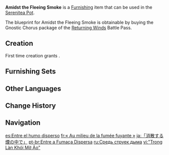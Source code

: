 {{Furnishing Infobox
|id             = 362231
|image          = Item Amidst the Fleeing Smoke.png
|category       = Small Furnishing
|subcategory    = Craftwork
|quality        = 4
|adeptal_energy = 90
|load           = 85
|reduced_load   = 64
|description    = An octagonal censer made of finely polished metal and decorated with intricate hollow patterns. The space inside is sufficient to accommodate a large number of incense materials, and is arranged with a charcoal filter screen to remove the harmful components that may exist in the combustion products. The delicate flue structure facilitates the speedy and easy ventilation of the fragrance. The smoke it produces is too light to be seen by the naked eye and does not disturb the view.<br>Incense is an inconspicuous but abundant thing for life in Sumeru. Researchers often use special incense materials to help them advance their research or enter a meditative state. Ordinary people also have censers in their homes to make full use of the fragrant ingredients, but the materials that researchers and the general public use are said to be completely different, and the former's formulae are kept completely secret from the latter.
|blueprint      = [[Battle Pass/Returning Winds|Returning Winds]] Battle Pass: Gnostic Chorus
|battlepass     = Returning Winds
}}
'''Amidst the Fleeing Smoke''' is a [[Furnishing]] item that can be used in the [[Serenitea Pot]].

The blueprint for Amidst the Fleeing Smoke is obtainable by buying the Gnostic Chorus package of the [[Battle Pass/Returning Winds|Returning Winds]] Battle Pass.

==Creation==
First time creation grants {{Item|Trust|24|x=90}}.
{{Recipe
|type = Creation
|time = 16h
|White Iron Chunk = 12
|sort = White Iron Chunk
}}

==Furnishing Sets==
{{Craft Usage|type=Furnishing Set}}

==Other Languages==
{{Other Languages
|en      = Amidst the Fleeing Smoke
|zhs     = 「于散逸的浮烟中」
|zhs_rm  = "Yú Sànyì de Fúyān-zhōng"
|zht     = 「於散逸的浮煙中」
|zht_rm  = "Yú Sànyì de Fúyān-zhōng"
|zh_tl   = "Amidst the Scattered Smoke"
|ja      = 「消散する煙の中で」
|ja_rm   = "Shousan Suru Kemuri no Naka de"
|ja_tl   = "Amidst the Dissipating Smoke"
|ko      = 「흩어진 연기 속에서」
|ko_rm   = "Heuteojin Yeongi Sogeseo"
|ko_tl   = "Amidst the Scattered Smoke"
|es      = Entre el humo disperso
|es_tl   = Among the Scattered Smoke
|fr      = «&nbsp;Au milieu de la fumée fuyante&nbsp;»
|fr_tl   = "Amidst the Fleeing Smoke"
|ru      = Средь струек дыма
|ru_tl   = Amidst the Streams of Smoke
|th      = "ฟุ้งกระจายในควันลอยล่อง"
|th_rm   = 
|th_tl   = 
|vi      = "Trong Làn Khói Mờ Ảo"
|vi_tl   = 
|de      = „Unter verziehendem Rauch“
|de_tl   = "Under Fleeing Smoke"
|id      = Di Antara Kabut Asap
|id_tl   = Amidst the Haze
|pt      = Entre a Fumaça Dispersa
|pt_tl   = 
|tr      = Kaçan Dumanın Arasında
|tr_tl   = 
|it      = Tra le nebbie fugaci
|it_tl   = Amidst the Fleeing Mists
}}

==Change History==
{{Change History|3.1}}

==Navigation==
{{Furnishing Navbox|interior}}

[[es:Entre el humo disperso]]
[[fr:« Au milieu de la fumée fuyante »]]
[[ja:「消散する煙の中で」]]
[[pt-br:Entre a Fumaça Dispersa]]
[[ru:Средь струек дыма]]
[[vi:"Trong Làn Khói Mờ Ảo"]]